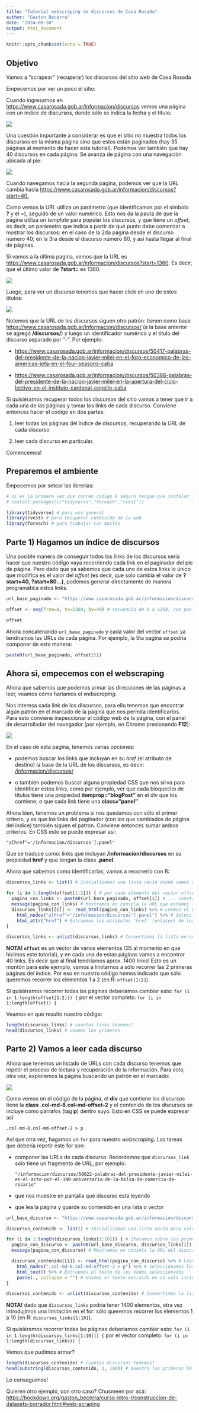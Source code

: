 ```yaml
---
title: "Tutorial webscraping de discursos de Casa Rosada"
author: "Gaston Becerra"
date: "2024-08-30"
output: html_document
---
```


```r
knitr::opts_chunk$set(echo = TRUE)
```

## Objetivo

Vamos a "scrapear" (recuperar) los discursos del sitio web de Casa Rosada

Empecemos por ver un poco el sitio:

Cuando ingresamos en <https://www.casarosada.gob.ar/informacion/discursos> vemos una página con un índice de discursos, donde sólo se indica la fecha y el título:

![](pics/indice.png)

Una cuestión importante a considerar es que el sitio no muestra todos los discursos en la misma página sino que estos están paginados (hay 35 páginas al momento de hacer este tutorial). Podemos ver también que hay 40 discursos en cada página. Se avanza de página con una navegación ubicada al pie:

![](pics/paginador.png)

Cuando navegamos hacia la segunda página, podemos ver que la URL cambia hacia <https://www.casarosada.gob.ar/informacion/discursos?start=40.>

Como vemos la URL utiliza un parámetro (que identificamos por el símbolo **?** y el =), seguido de un valor numérico. Esto nos da la pauta de que la página utiliza un *template* para popular los discursos, y que tiene un *offset*, es decir, un parámetro que indica a partir de qué punto debe comenzar a mostrar los discursos: en el caso de la 2da página desde el discurso número 40; en la 3ra desde el discurso número 80, y asi hasta llegar al final de páginas.

Si vamos a la última pagina, vemos que la URL es <https://www.casarosada.gob.ar/informacion/discursos?start=1360>. Es decir, que el último valor de **?start=** es 1360.

![](pics/ultima.png)

Luego, para ver un discurso tenemos que hacer click en uno de estos títulos:

![](pics/discurso.png)

Notemos que la URL de los discursos siguen otro patrón: tienen como base <https://www.casarosada.gob.ar/informacion/discursos/> (a la base anterior se agregó **/discursos/**) y luego un identificador numérico y el título del discurso separado por "-". Por ejemplo:

-   <https://www.casarosada.gob.ar/informacion/discursos/50417-palabras-del-presidente-de-la-nacion-javier-milei-en-el-foro-economico-de-las-americas-iefa-en-el-four-seasons-caba>

-   <https://www.casarosada.gob.ar/informacion/discursos/50386-palabras-del-presidente-de-la-nacion-javier-milei-en-la-apertura-del-ciclo-lectivo-en-el-instituto-cardenal-copello-caba>

Si quisiéramos recuperar todos los discursos del sitio vamos a tener que ir a cada una de las páginas y tomar los links de cada discurso. Conviene entonces hacer el código en dos partes:

1) leer todas las páginas del índice de discursos, recuperando la URL de cada discurso

2) leer cada discurso en particular.

Comencemos!

## Preparemos el ambiente

Empecemos por setear las librerias:

```r

# si es la primera vez que corren codigo R seguro tengan que instalar librerias
# install.packages(c("tidyverse","foreach","rvest"))

library(tidyverse) # para uso general
library(rvest) # para recuperar contenido de la web
library(foreach) # para trabajar con bucles

```

## Parte 1) Hagamos un índice de discursos

Una posible manera de conseguir todos los links de los discursos sería hacer que nuestro código vaya recorriendo cada link en el paginador del pie de página. Pero dado que ya sabemos que cada uno de estos links lo único que modifica es el valor del *offset* (es decir, que solo cambia el valor de **?start=40, ?start=80...)**, podemos generar directamente de manera programática estos links.

```r

url_base_paginado <- "https://www.casarosada.gob.ar/informacion/discursos?start="

offset <- seq(from=0, to=1360, by=40) # secuencia de 0 a 1360, con pasitos de 40

offset

```

Ahora concatenando `url_base_paginado` y cada valor del vector `offset` ya tendríamos las URLs de cada página. Por ejemplo, la 5ta pagina se podría componer de esta manera:

```r

paste0(url_base_paginado, offset[5])
```

## Ahora si, empecemos con el webscraping

Ahora que sabemos que podemos armar las direcciones de las páginas a leer, veamos cómo haríamos el *webscraping*.

Nos interesa cada link de los discursos, para ello tenemos que encontrar algún patrón en el marcado de la página que nos permita identificarlos. Para esto conviene inspeccionar el código web de la página, con el panel de desarrollador del navegador (por ejemplo, en Chrome presionando **F12**):

![](pics/link.png)

En el caso de esta página, tenemos varias opciones:

-   podemos buscar los links que incluyan en su *href* (el atributo de destino) la base de la URL de los discursos, es decir: [/informacion/discursos/](https://www.casarosada.gob.ar/informacion/discursos/){.uri}

-   o también podemos buscar alguna propiedad CSS que nos sirva para identificar estos links, como por ejemplo, ver que cada bloquecito de títulos tiene una propiedad **itemprop="blogPost"** en el div que los contiene, o que cada link tiene una **class="panel"**

Ahora bien, tenemos un problema si nos quedamos con sólo el primer criterio, y es que los links del paginador (con los que cambiados de página del índice) también siguen el patron. Conviene entonces sumar ambos criterios. En CSS esto se puede expresar así:

`"a[href^='/informacion/discursos'].panel"`

Que se traduce como: links que incluyan **/informacion/discursos** en su propiedad **href** y que tengan la class **.panel**.

Ahora que sabemos como identificarlas, vamos a recorrerlo con R:

```r

discursos_links <- list() # Inicializamos una lista vacía donde vamos a guardar los enlaces de los discursos de las distintas páginas

for (i in 1:length(offset[1:2])) { # por cada elemento del vector offset (VER NOTA ABAJO!) ...
  pagina_con_links <- paste0(url_base_paginado, offset[i]) # ... construimos la URL completa ...
  message(pagina_con_links) # Mostramos en consola la URL que estamos leyendo, para ver como venimos
  discursos_links[[i]] <- read_html(pagina_con_links) %>% # Leemos el contenido HTML de la página
    html_nodes("a[href^='/informacion/discursos'].panel") %>% # Seleccionamos los nodos (pedazos de codigo) que corresponden a enlaces de discursos
    html_attr("href") # Extraemos los atributos 'href' (enlaces) de los nodos seleccionados
}

discursos_links <- unlist(discursos_links) # Convertimos la lista en un vector

```

**NOTA! `offset`** es un vector de varios elementos (35 al momento en que hicimos este tutorial), y en cada una de estas páginas vamos a encontrar 40 links. Es decir que al final tendríamos aprox. 1400 links! Esto es un montón para este ejemplo, vamos a limitarnos a sólo recorrer las 2 primeras páginas del índice. Por eso en nuestro código hemos indicado que sólo queremos recorrer los elementos 1 a 2 (en R: `offset[1:2]`).

Si quisiéramos recorrer todas las páginas deberíamos cambiar esto: `for (i in 1:length(offset[1:2])) {` por el vector completo: `for (i in 1:length(offset)) {`

Veamos en qué resulto nuestro código:

```r

length(discursos_links) # cuantos links tenemos?
head(discursos_links) # veamos los primeros

```

## Parte 2) Vamos a leer cada discurso

Ahora que tenemos un listado de URLs con cada discurso tenemos que repetir el proceso de lectura y recuperación de la información. Para esto, otra vez, exploremos la página buscando un patrón en el marcado:

![](pics/discurso2.png)

Como vemos en el código de la página, el **div** que contiene los discursos tiene la **class** **.col-md-8.col-md-offset-2** y el contenido de los discursos se incluye como párrafos (tag **p**) dentro suyo. Esto en CSS se puede expresar así:

`.col-md-8.col-md-offset-2 > p`

Así que otra vez, hagamos un `for` para nuestro *webscraping**.*** Las tareas que debería repetir este for son:

-   componer las URLs de cada discurso: Recordemos que `discursos_link` sólo tiene un fragmento de URL, por ejemplo:

    ```         
    "/informacion/discursos/50622-palabras-del-presidente-javier-milei-en-el-acto-por-el-140-aniversario-de-la-bolsa-de-comercio-de-rosario"
    ```

-   que nos muestre en pantalla qué discurso está leyendo

-   que lea la página y guarde su contenido en una lista o vector

```r

url_base_discurso <- "https://www.casarosada.gob.ar/informacion/discursos" # URL base para acceder a cada discurso

discursos_contenido <- list() # Inicializamos una lista vacía para colectar el contenido de los discursos

for (i in 1:length(discursos_links[1:10])) { # Iteramos sobre los primeros 10 enlaces de discursos (VER NOTA ABAJO!) ...
  pagina_con_discurso <- paste0(url_base_discurso, discursos_links[i]) # Construimos la URL completa para cada discurso
  message(pagina_con_discurso) # Mostramos en consola la URL del discurso actual

  discursos_contenido[[i]] <- read_html(pagina_con_discurso) %>% # Leemos el contenido HTML de la página del discurso
    html_nodes(".col-md-8.col-md-offset-2 > p") %>% # Seleccionamos los párrafos dentro de la columna principal de la página
    html_text() %>% # Extraemos el texto de los nodos seleccionados
    paste(., collapse = "") # Unimos el texto extraído en un solo string
}

discursos_contenido <- unlist(discursos_contenido) # Convertimos la lista de discursos en un vector plano de textos

```

**NOTA!** dado que `discursos_links` podría tener 1400 elementos, otra vez introdujimos una limitación en el for: sólo queremos recorrer los elementos 1 a 10 (en R: `discursos_links[1:10]`).

Si quisiéramos recorrer todas las páginas deberíamos cambiar esto: `for (i in 1:length(discursos_links[1:10])) {` por el vector completo: `for (i in 1:length(discursos_links)) {`

Vemos que pudimos armar?

```r

length(discursos_contenido) # cuantos discursos tenemos?
head(substring(discursos_contenido, 1, 100)) # muestra los primeros 50 caracteres de los primeros elementos

```

Lo conseguimos!

Quieren otro ejemplo, con otro caso? Chusmeen por acá: <https://bookdown.org/gaston_becerra/curso-intro-r/construccion-de-datasets-borrador.html#web-scraping>
